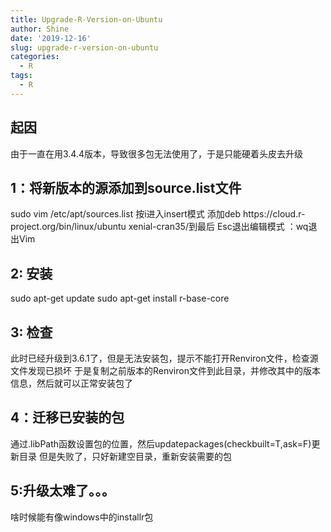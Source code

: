 ```yaml
---
title: Upgrade-R-Version-on-Ubuntu
author: Shine
date: '2019-12-16'
slug: upgrade-r-version-on-ubuntu
categories:
  - R
tags:
  - R
---
```

## 起因
由于一直在用3.4.4版本，导致很多包无法使用了，于是只能硬着头皮去升级

## 1：将新版本的源添加到source.list文件
sudo vim /etc/apt/sources.list
按i进入insert模式
添加deb https://cloud.r-project.org/bin/linux/ubuntu xenial-cran35/到最后
Esc退出编辑模式
：wq退出Vim

## 2: 安装
sudo apt-get update
sudo apt-get install r-base-core

## 3: 检查 
此时已经升级到3.6.1了，但是无法安装包，提示不能打开Renviron文件，检查源文件发现已损坏
于是复制之前版本的Renviron文件到此目录，并修改其中的版本信息，然后就可以正常安装包了

## 4：迁移已安装的包
通过.libPath函数设置包的位置，然后updatepackages(checkbuilt=T,ask=F)更新目录
但是失败了，只好新建空目录，重新安装需要的包

## 5:升级太难了。。。
啥时候能有像windows中的installr包